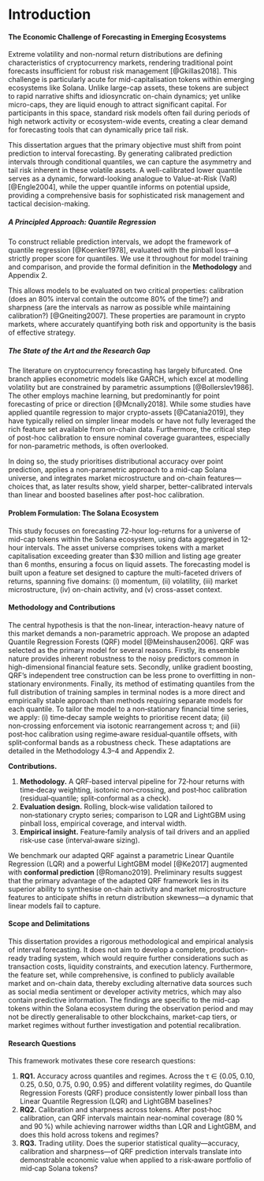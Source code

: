 # Introduction

#### The Economic Challenge of Forecasting in Emerging Ecosystems

Extreme volatility and non-normal return distributions are defining characteristics of cryptocurrency markets, rendering traditional point forecasts insufficient for robust risk management [@Gkillas2018]. This challenge is particularly acute for mid-capitalisation tokens within emerging ecosystems like Solana. Unlike large-cap assets, these tokens are subject to rapid narrative shifts and idiosyncratic on-chain dynamics; yet unlike micro-caps, they are liquid enough to attract significant capital. For participants in this space, standard risk models often fail during periods of high network activity or ecosystem-wide events, creating a clear demand for forecasting tools that can dynamically price tail risk.

This dissertation argues that the primary objective must shift from point prediction to interval forecasting. By generating calibrated prediction intervals through conditional quantiles, we can capture the asymmetry and tail risk inherent in these volatile assets. A well-calibrated lower quantile serves as a dynamic, forward-looking analogue to Value-at-Risk (VaR) [@Engle2004], while the upper quantile informs on potential upside, providing a comprehensive basis for sophisticated risk management and tactical decision-making.

##### A Principled Approach: Quantile Regression

To construct reliable prediction intervals, we adopt the framework of quantile regression [@Koenker1978], evaluated with the pinball loss—a strictly proper score for quantiles. We use it throughout for model training and comparison, and provide the formal definition in the **Methodology** and Appendix 2.

This allows models to be evaluated on two critical properties: calibration (does an 80% interval contain the outcome 80% of the time?) and sharpness (are the intervals as narrow as possible while maintaining calibration?) [@Gneiting2007]. These properties are paramount in crypto markets, where accurately quantifying both risk and opportunity is the basis of effective strategy.

##### The State of the Art and the Research Gap

The literature on cryptocurrency forecasting has largely bifurcated. One branch applies econometric models like GARCH, which excel at modelling volatility but are constrained by parametric assumptions [@Bollerslev1986]. The other employs machine learning, but predominantly for point forecasting of price or direction [@Mcnally2018]. While some studies have applied quantile regression to major crypto-assets [@Catania2019], they have typically relied on simpler linear models or have not fully leveraged the rich feature set available from on-chain data. Furthermore, the critical step of post-hoc calibration to ensure nominal coverage guarantees, especially for non-parametric methods, is often overlooked.

In doing so, the study prioritises distributional accuracy over point prediction, applies a non-parametric approach to a mid-cap Solana universe, and integrates market microstructure and on-chain features—choices that, as later results show, yield sharper, better-calibrated intervals than linear and boosted baselines after post-hoc calibration.

#### Problem Formulation: The Solana Ecosystem

This study focuses on forecasting 72-hour log-returns for a universe of mid-cap tokens within the Solana ecosystem, using data aggregated in 12-hour intervals. The asset universe comprises tokens with a market capitalisation exceeding greater than $30 million and listing age greater than 6 months, ensuring a focus on liquid assets. The forecasting model is built upon a feature set designed to capture the multi-faceted drivers of returns, spanning five domains: (i) momentum, (ii) volatility, (iii) market microstructure, (iv) on-chain activity, and (v) cross-asset context.

#### Methodology and Contributions

The central hypothesis is that the non-linear, interaction-heavy nature of this market demands a non-parametric approach. We propose an adapted Quantile Regression Forests (QRF) model [@Meinshausen2006]. QRF was selected as the primary model for several reasons. Firstly, its ensemble nature provides inherent robustness to the noisy predictors common in high-dimensional financial feature sets. Secondly, unlike gradient boosting, QRF's independent tree construction can be less prone to overfitting in non-stationary environments. Finally, its method of estimating quantiles from the full distribution of training samples in terminal nodes is a more direct and empirically stable approach than methods requiring separate models for each quantile. To tailor the model to a non‑stationary financial time series, we apply: (i) time‑decay sample weights to prioritise recent data; (ii) non‑crossing enforcement via isotonic rearrangement across τ; and (iii) post‑hoc calibration using regime‑aware residual‑quantile offsets, with split‑conformal bands as a robustness check. These adaptations are detailed in the Methodology 4.3–4 and Appendix 2.

**Contributions.**

1. **Methodology.** A QRF‑based interval pipeline for 72‑hour returns with time‑decay weighting, isotonic non‑crossing, and post‑hoc calibration (residual‑quantile; split‑conformal as a check).
2. **Evaluation design.** Rolling, block‑wise validation tailored to non‑stationary crypto series; comparison to LQR and LightGBM using pinball loss, empirical coverage, and interval width.
3. **Empirical insight.** Feature‑family analysis of tail drivers and an applied risk‑use case (interval‑aware sizing).

We benchmark our adapted QRF against a parametric Linear Quantile Regression (LQR) and a powerful LightGBM model [@Ke2017] augmented with **conformal prediction** [@Romano2019]. Preliminary results suggest that the primary advantage of the adapted QRF framework lies in its superior ability to synthesise on-chain activity and market microstructure features to anticipate shifts in return distribution skewness—a dynamic that linear models fail to capture.

#### Scope and Delimitations

This dissertation provides a rigorous methodological and empirical analysis of interval forecasting. It does not aim to develop a complete, production-ready trading system, which would require further considerations such as transaction costs, liquidity constraints, and execution latency. Furthermore, the feature set, while comprehensive, is confined to publicly available market and on-chain data, thereby excluding alternative data sources such as social media sentiment or developer activity metrics, which may also contain predictive information. The findings are specific to the mid-cap tokens within the Solana ecosystem during the observation period and may not be directly generalisable to other blockchains, market-cap tiers, or market regimes without further investigation and potential recalibration.

#### Research Questions

This framework motivates these core research questions:

1. **RQ1.** Accuracy across quantiles and regimes. Across the τ ∈ {0.05, 0.10, 0.25, 0.50, 0.75, 0.90, 0.95} and different volatility regimes, do Quantile Regression Forests (QRF) produce consistently lower pinball loss than Linear Quantile Regression (LQR) and LightGBM baselines?
2. **RQ2.** Calibration and sharpness across tokens. After post‑hoc calibration, can QRF intervals maintain near‑nominal coverage (80 % and 90 %) while achieving narrower widths than LQR and LightGBM, and does this hold across tokens and regimes?
3. **RQ3.** Trading utility. Does the superior statistical quality—accuracy, calibration and sharpness—of QRF prediction intervals translate into demonstrable economic value when applied to a risk‑aware portfolio of mid‑cap Solana tokens?
